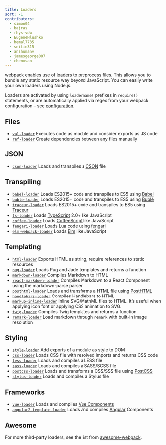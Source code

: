 ```yaml
---
title: Loaders
sort: -1
contributors:
  - simon04
  - bajras
  - rhys-vdw
  - EugeneHlushko
  - hemal7735
  - snitin315
  - anshumanv
  - jamesgeorge007
  - chenxsan
---
```


webpack enables use of [loaders](/concepts/loaders) to preprocess files. This allows you to bundle any static resource way beyond JavaScript. You can easily write your own loaders using Node.js.

Loaders are activated by using `loadername!` prefixes in `require()` statements, or are automatically applied via regex from your webpack configuration – see [configuration](/concepts/loaders/#configuration).

## Files

- [`val-loader`](/loaders/val-loader) Executes code as module and consider exports as JS code
- [`ref-loader`](https://www.npmjs.com/package/ref-loader) Create dependencies between any files manually

## JSON

- [`cson-loader`](https://github.com/awnist/cson-loader) Loads and transpiles a [CSON](https://github.com/bevry/cson#what-is-cson) file

## Transpiling

- [`babel-loader`](/loaders/babel-loader) Loads ES2015+ code and transpiles to ES5 using [Babel](https://babeljs.io/)
- [`buble-loader`](https://github.com/sairion/buble-loader) Loads ES2015+ code and transpiles to ES5 using [Bublé](https://buble.surge.sh/guide/)
- [`traceur-loader`](https://github.com/jupl/traceur-loader) Loads ES2015+ code and transpiles to ES5 using [Traceur](https://github.com/google/traceur-compiler#readme)
- [`ts-loader`](https://github.com/TypeStrong/ts-loader) Loads [TypeScript](https://www.typescriptlang.org/) 2.0+ like JavaScript
- [`coffee-loader`](/loaders/coffee-loader) Loads [CoffeeScript](http://coffeescript.org/) like JavaScript
- [`fengari-loader`](https://github.com/fengari-lua/fengari-loader/) Loads Lua code using [fengari](https://fengari.io/)
- [`elm-webpack-loader`](https://github.com/elm-community/elm-webpack-loader) Loads [Elm](https://elm-lang.org/) like JavaScript

## Templating

- [`html-loader`](/loaders/html-loader) Exports HTML as string, require references to static resources
- [`pug-loader`](https://github.com/pugjs/pug-loader) Loads Pug and Jade templates and returns a function
- [`markdown-loader`](https://github.com/peerigon/markdown-loader) Compiles Markdown to HTML
- [`react-markdown-loader`](https://github.com/javiercf/react-markdown-loader) Compiles Markdown to a React Component using the markdown-parse parser
- [`posthtml-loader`](https://github.com/posthtml/posthtml-loader) Loads and transforms a HTML file using [PostHTML](https://github.com/posthtml/posthtml)
- [`handlebars-loader`](https://github.com/pcardune/handlebars-loader) Compiles Handlebars to HTML
- [`markup-inline-loader`](https://github.com/asnowwolf/markup-inline-loader) Inline SVG/MathML files to HTML. It’s useful when applying icon font or applying CSS animation to SVG.
- [`twig-loader`](https://github.com/zimmo-be/twig-loader) Compiles Twig templates and returns a function
- [`remark-loader`](https://github.com/webpack-contrib/remark-loader) Load markdown through `remark` with built-in image resolution

## Styling

- [`style-loader`](/loaders/style-loader) Add exports of a module as style to DOM
- [`css-loader`](/loaders/css-loader) Loads CSS file with resolved imports and returns CSS code
- [`less-loader`](/loaders/less-loader) Loads and compiles a LESS file
- [`sass-loader`](/loaders/sass-loader) Loads and compiles a SASS/SCSS file
- [`postcss-loader`](/loaders/postcss-loader) Loads and transforms a CSS/SSS file using [PostCSS](http://postcss.org)
- [`stylus-loader`](/loaders/stylus-loader/) Loads and compiles a Stylus file

## Frameworks

- [`vue-loader`](https://github.com/vuejs/vue-loader) Loads and compiles [Vue Components](https://vuejs.org/v2/guide/components.html)
- [`angular2-template-loader`](https://github.com/TheLarkInn/angular2-template-loader) Loads and compiles [Angular](https://angular.io/) Components

## Awesome

For more third-party loaders, see the list from [awesome-webpack](/awesome-webpack/#loaders).
